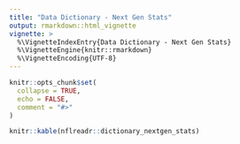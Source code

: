 ```yaml
---
title: "Data Dictionary - Next Gen Stats"
output: rmarkdown::html_vignette
vignette: >
  %\VignetteIndexEntry{Data Dictionary - Next Gen Stats}
  %\VignetteEngine{knitr::rmarkdown}
  %\VignetteEncoding{UTF-8}
---
```


```r
knitr::opts_chunk$set(
  collapse = TRUE,
  echo = FALSE,
  comment = "#>"
)
```

```r
knitr::kable(nflreadr::dictionary_nextgen_stats)
```
